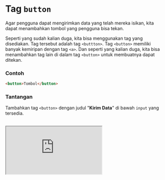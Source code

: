 # Tag `button`

Agar pengguna dapat mengirimkan data yang telah mereka isikan, kita dapat menambahkan tombol yang pengguna bisa tekan.

Seperti yang sudah kalian duga, kita bisa menggunakan tag yang disediakan. Tag tersebut adalah tag `<buttton>`. Tag `<button>` memiliki banyak kemiripan dengan tag `<a>`. Dan seperti yang kalian duga, kita bisa menambahkan tag lain di dalam tag `<button>` untuk membuatnya dapat ditekan.

### Contoh

```html
<button>Tombol</button>
```

### Tantangan

Tambahkan tag `<button>` dengan judul "**Kirim Data**" di bawah `input` yang tersedia.

<br />

<iframe
  src="https://stackblitz.com/fork/ngodingorg-a27?ctl=1&embed=1&file=index.html&hideExplorer=1"
  style={{ width: "100%", height: "564px" }}
/>

### Solusi

[Buka Solusi](https://stackblitz.com/fork/ngodingorg-a27-solution?embed=1&file=index.html)
